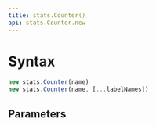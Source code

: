 ```yaml
---
title: stats.Counter()
api: stats.Counter.new
---
```


# Syntax

``` js
new stats.Counter(name)
new stats.Counter(name, [...labelNames])
```

## Parameters

<Parameters/>
